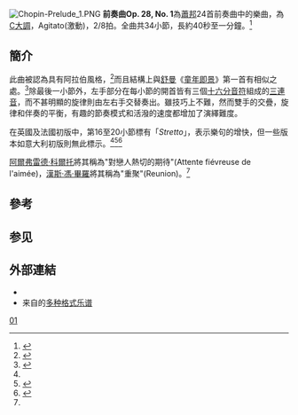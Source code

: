 {{NoteTA
|G1=Music
}}
[[File:Chopin-Prelude_1.PNG|thumb]]
'''前奏曲Op. 28, No. 1'''為[[蕭邦|蕭邦]]24首前奏曲中的樂曲，為[[C大調|C大調]]，Agitato(激動)，2/8拍。全曲共34小節，長約40秒至一分鐘。<ref name=Chopin1sted>{{cite web|title=Preludes pour le Piano|url=http://www.chopinonline.ac.uk/cfeo/browse/pageview/71888/|website=Chopin First Editions Online|publisher=[[布赖特科普夫与黑特尔音乐出版社|Breitkopf and Haertel]]|accessdate=30 July 2016|pages=2|date=1839|archive-date=2019-12-27|archive-url=https://web.archive.org/web/20191227115034/http://www.chopinonline.ac.uk/cfeo/browse/pageview/71888/|dead-url=no}}</ref>

== 簡介 ==

此曲被認為具有阿拉伯風格，<ref name="Chopinmusic">{{cite web|title=Preludes|url=http://www.chopinmusic.net/works/preludes/|website=Chopin Music|publisher=Chopin Music|accessdate=30 July 2016|archiveurl=https://web.archive.org/web/20130905062039/http://www.chopinmusic.net/works/preludes/|archivedate=2013-09-05|dead-url=yes}}</ref>而且結構上與[[罗伯特·舒曼|舒曼]]《[[童年即景|童年即景]]》第一首有相似之處。<ref name=a>{{cite web|url=http://www.ourchopin.com/analysis/prelude0108.html|title=Chopin: Complete Music Analysis - Preludes|accessdate=2020-04-04|archive-date=2020-09-20|archive-url=https://web.archive.org/web/20200920170717/http://www.ourchopin.com/analysis/prelude0108.html|dead-url=no}}</ref>除最後一小節外，左手部分在每小節的開首皆有三個[[十六分音符|十六分音符]]組成的[[三連音|三連音]]，而不甚明顯的旋律則由左右手交替奏出。雖技巧上不難，然而雙手的交疊，旋律和伴奏的平衡，有趣的節奏模式和活潑的速度都增加了演繹難度。

在英國及法國初版中，第16至20小節標有「''Stretto''」，表示樂句的增快，但一些版本如意大利初版則無此標示。<ref name=Chopin1sted/><ref>{{cite web|title=Vingt-quatre Préludes pour le Piano|url=http://www.chopinonline.ac.uk/cfeo/browse/pageview/65022/|website=Chopin First Editions Online|publisher=Breitkopf and Haertel|accessdate=30 July 2016|pages=2|date=1839|archive-date=2017-10-09|archive-url=https://web.archive.org/web/20171009041752/http://www.chopinonline.ac.uk/cfeo/browse/pageview/65022/|dead-url=no}}</ref><ref>{{cite web|title=Twenty Four Grand Preludes, through all Keys, for the Piano Forte, Op. 28|url=http://www.chopinonline.ac.uk/cfeo/browse/pageview/65113/|website=Chopin First Editions Online|publisher=Breitkopf and Haertel|accessdate=30 July 2016|pages=2|date=1839|archive-date=2018-01-30|archive-url=https://web.archive.org/web/20180130091337/http://www.chopinonline.ac.uk/cfeo/browse/pageview/65113/|dead-url=no}}</ref>

[[阿爾弗雷德·科爾托|阿爾弗雷德·科爾托]]將其稱為"對戀人熱切的期待"(Attente fiévreuse de l'aimée)，[[汉斯·冯·彪罗|漢斯·馮·畢羅]]將其稱為"重聚"(Reunion)。<ref name=a/>

== 參考 ==
{{reflist}}

== 参见 ==
{{portal|古典音樂}}

== 外部連結 ==
* {{IMSLP2|work=Preludes Op.28 (Chopin, Frederic)|cname=前奏曲, Op. 28}}
* 来自{{le|乌托邦计划|Mutopia Project}}的[https://www.mutopiaproject.org/cgibin/piece-info.cgi?id=411 多种格式乐谱] {{Wayback|url=https://www.mutopiaproject.org/cgibin/piece-info.cgi?id=411 |date=20220214072401 }}

{{肖邦前奏曲}}

[[Category:肖邦前奏曲|01]]